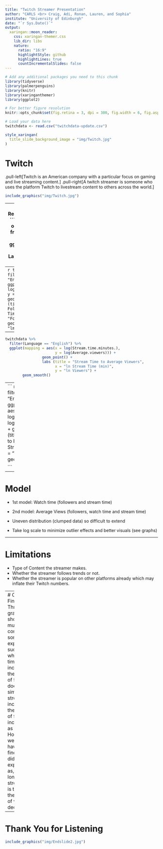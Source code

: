 ```yaml
---
title: "Twitch Streamer Presentation"
author: "CARLS <br> Craig, Adi, Ronan, Lauren, and Sophia"
institute: "University of Edinburgh"
date: "`r Sys.Date()`"
output:
  xaringan::moon_reader:
    css: xaringan-themer.css
    lib_dir: libs
    nature:
      ratio: "16:9"
      highlightStyle: github
      highlightLines: true
      countIncrementalSlides: false
---
```

```r
# Add any additional packages you need to this chunk
library(tidyverse)
library(palmerpenguins)
library(knitr)
library(xaringanthemer)
library(ggplot2)
```

```r
# For better figure resolution
knitr::opts_chunk$set(fig.retina = 3, dpi = 300, fig.width = 6, fig.asp = 0.618, out.width = "80%")
```

```r
# Load your data here
twitchdata <- read.csv("twitchdata-update.csv")
```

```r
style_xaringan(
  title_slide_background_image = "img/Twitch.jpg"
)
```

# Twitch

.pull-left[Twitch is an American company with a particular focus on gaming and live streaming content.]
.pull-right[A twitch streamer is someone who uses the platform Twitch to livestream content to others across the world.
]
```r
include_graphics("img/Twitch.jpg")

```
---
# The Over Representation of English 
```r
# see how I changed out.width and fig.width from defaults
# to make the figure bigger
ggplot(twitchdata, 
       aes(y = Language,
           fill = Language)) +
  geom_bar() +
  theme_minimal()

```
---
```r
twitchdata %>%
  filter(Language == "English") %>%
  ggplot(mapping = aes(x = log(Watch.time.Minutes.), 
                       y = log(Followers))) +
                 geom_point() + 
                 labs (title = "Watch Time to Followers",
                       x = "ln Watch Time (min)",
                       y = "Followers") +
        geom_smooth(method = "lm")
```
---

``` r
twitchdata %>%
  filter(Language == "English") %>%
  ggplot(mapping = aes(x = log(Stream.time.minutes.), 
                       y = log(Average.viewers))) +
                 geom_point() + 
                 labs (title = "Stream Time to Average Viewers",
                       x = "ln Stream Time (min)",
                       y = "ln Viewers") +
        geom_smooth()
```

---
``` r
twitchdata %>%
  filter(Language == "English") %>%
  ggplot(mapping = aes(x = log(Peak.viewers), 
                       y = log(Average.viewers))) +
                 geom_point() + 
                 labs (title = "Stream Time to Followers",
                       x = "ln Stream Time (min)",
                       y = "ln Followers") +
        geom_smooth()

```

---

# Model
- 1st model: Watch time (followers and stream time)
- 2nd model: Average Views (followers, watch time and stream time)

- Uneven distribution (clumped data) so difficult to extend
- Take log scale to minimize outlier effects and better visuals (see graphs)

---

# Limitations
- Type of Content the streamer makes.
- Whether the streamer follows trends or not.
- Whether the streamer is popular on other platforms already which may inflate their Twitch numbers.

---
# Overall Findings 
- Through our graphs we showed multiple correlations, some expected such as when watch time increases the number of followers does too or similarly as stream time increases the number of followers increases as well. However, we also have some findings we did not expect such as, the longer stream time is the more the number of viewers declines.

---

# Thank You for Listening 

```r
include_graphics("img/Endslide2.jpg")

```





